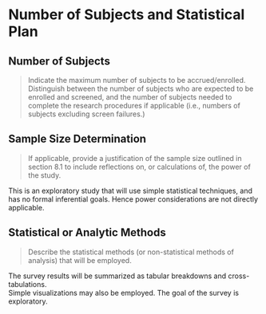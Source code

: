 #	Number of Subjects and Statistical Plan

## Number of Subjects

> Indicate the maximum number of subjects to be accrued/enrolled. Distinguish between the number of subjects who are expected to be enrolled and screened, and the number of subjects needed to complete the research procedures if applicable (i.e., numbers of subjects excluding screen failures.)

## Sample Size Determination

> If applicable, provide a justification of the sample size outlined in section 8.1  to include reflections on, or calculations of, the power of the study.

This is an exploratory study that will use simple statistical techniques, and has no formal inferential goals.
Hence power considerations are not directly applicable. 

## Statistical or Analytic Methods

> Describe the statistical methods (or non-statistical methods of analysis) that will be employed.

The survey results will be summarized as tabular breakdowns and cross-tabulations.  
Simple visualizations may also be employed.
The goal of the survey is exploratory.
